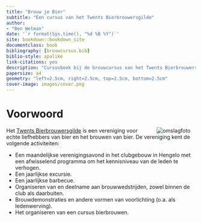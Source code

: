 ```yaml
--- 
title: "Brouw je Bier"
subtitle: "Een cursus van het Twents Bierbrouwersgilde"
author:
- "Ben Welman"
date: '`r format(Sys.time(), "%d %B %Y")`'
site: bookdown::bookdown_site
documentclass: book
bibliography: [brouwcursus.bib]
biblio-style: apalike
link-citations: yes
description: "Cursusboek bij de brouwcursus van het Twents Bierbrouwersgilde."
papersize: a4
geometry: "left=2.5cm, right=2.5cm, top=2.5cm, bottom=2.5cm"
cover-image: images/cover.png
---
```


# Voorwoord {-}

<a href="https://www.twents-bierbrouwersgilde.nl/"><img src="images/cover.png" alt="omslagfoto" align="right" style="margin: 0 1em 0 1em" /></a> Het [Twents Bierbrouwersgilde](https://www.twents-bierbrouwersgilde.nl/) is een vereniging voor echte liefhebbers van bier en het brouwen van bier. De vereniging kent de volgende activiteiten:

-  Een maandelijkse verenigingsavond in het clubgebouw in Hengelo met een afwisselend programma om het kennisniveau van de leden te verhogen.
-  Een jaarlijkse excursie.
-  Een jaarlijkse barbecue.
-  Organiseren van en deelname aan brouwwedstrijden, zowel binnen de club als daarbuiten.
-  Brouwdemonstraties en andere vormen van voorlichting (o.a. als ledenwerving).
-  Het organiseren van een cursus bierbrouwen.
